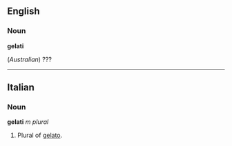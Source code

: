 ==English==
===Noun===
'''gelati'''

(''Australian'') ???

----
==Italian==
===Noun===
'''gelati''' ''m plural''

#Plural of [[gelato]].